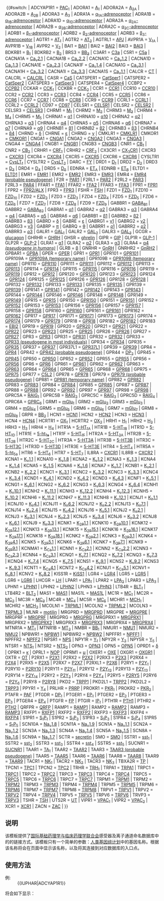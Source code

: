 &nbsp;<span class=plainlinks>{{#switch: {{{1}}} 
| ADCYAP1R1 = [http://www.iuphar-db.org/DATABASE/ObjectDisplayForward?objectId=370 PAC<sub>1</sub>]
| ADORA1 = [http://www.iuphar-db.org/DATABASE/ObjectDisplayForward?objectId=18 A<sub>1</sub>]
| ADORA2A = [http://www.iuphar-db.org/DATABASE/ObjectDisplayForward?objectId=19 A<sub>2A</sub>]
| ADORA2B = [http://www.iuphar-db.org/DATABASE/ObjectDisplayForward?objectId=20 A<sub>2B</sub>]
| ADORA3 = [http://www.iuphar-db.org/DATABASE/ObjectDisplayForward?objectId=21 A<sub>3</sub>]
| ADRA1A = [http://www.iuphar-db.org/DATABASE/ObjectDisplayForward?objectId=22 &alpha;<sub>1A</sub>-adrenoceptor]
| ADRA1B = [http://www.iuphar-db.org/DATABASE/ObjectDisplayForward?objectId=23 &alpha;<sub>1B</sub>-adrenoceptor]
| ADRA1D = [http://www.iuphar-db.org/DATABASE/ObjectDisplayForward?objectId=24 &alpha;<sub>1D</sub>-adrenoceptor]
| ADRA2A = [http://www.iuphar-db.org/DATABASE/ObjectDisplayForward?objectId=25 &alpha;<sub>2A</sub>-adrenoceptor]
| ADRA2B = [http://www.iuphar-db.org/DATABASE/ObjectDisplayForward?objectId=26 &alpha;<sub>2B</sub>-adrenoceptor]
| ADRA2C = [http://www.iuphar-db.org/DATABASE/ObjectDisplayForward?objectId=27 &alpha;<sub>2C</sub>-adrenoceptor]
| ADRB1 = [http://www.iuphar-db.org/DATABASE/ObjectDisplayForward?objectId=28 &beta;<sub>1</sub>-adrenoceptor]
| ADRB2 = [http://www.iuphar-db.org/DATABASE/ObjectDisplayForward?objectId=29 &beta;<sub>2</sub>-adrenoceptor]
| ADRB3 = [http://www.iuphar-db.org/DATABASE/ObjectDisplayForward?objectId=30 &beta;<sub>3</sub>-adrenoceptor]
| AGTR1 = [http://www.iuphar-db.org/DATABASE/ObjectDisplayForward?objectId=34 AT<sub>1</sub>]
| AGTR2 = [http://www.iuphar-db.org/DATABASE/ObjectDisplayForward?objectId=35 AT<sub>2</sub>]
| AGTRL1 = [http://www.iuphar-db.org/DATABASE/ObjectDisplayForward?objectId=36 APJ]
| AVPR1A = [http://www.iuphar-db.org/DATABASE/ObjectDisplayForward?objectId=366 V<sub>1A</sub>]
| AVPR1B = [http://www.iuphar-db.org/DATABASE/ObjectDisplayForward?objectId=367 V<sub>1B</sub>]
| AVPR2 = [http://www.iuphar-db.org/DATABASE/ObjectDisplayForward?objectId=368 V<sub>2</sub>]
| BAI1 = [http://www.iuphar-db.org/DATABASE/ObjectDisplayForward?objectId=174 BAI1]
| BAI2 = [http://www.iuphar-db.org/DATABASE/ObjectDisplayForward?objectId=175 BAI2]
| BAI3 = [http://www.iuphar-db.org/DATABASE/ObjectDisplayForward?objectId=176 BAI3]
| BDKRB1 = [http://www.iuphar-db.org/DATABASE/ObjectDisplayForward?objectId=41 B<sub>1</sub>]
| BDKRB2 = [http://www.iuphar-db.org/DATABASE/ObjectDisplayForward?objectId=42 B<sub>2</sub>]
| BRS3 = [http://www.iuphar-db.org/DATABASE/ObjectDisplayForward?objectId=40 BB<sub>3</sub>]
| C3AR1 = [http://www.iuphar-db.org/DATABASE/ObjectDisplayForward?objectId=31 C3a]
| C5R1 = [http://www.iuphar-db.org/DATABASE/ObjectDisplayForward?objectId=32 C5a]
| CACNA1A = [http://www.iuphar-db.org/DATABASE/ObjectDisplayForward?objectId=532 Ca<sub>v</sub>2.1]
| CACNA1B = [http://www.iuphar-db.org/DATABASE/ObjectDisplayForward?objectId=533 Ca<sub>v</sub>2.2]
| CACNA1C = [http://www.iuphar-db.org/DATABASE/ObjectDisplayForward?objectId=529 Ca<sub>v</sub>1.2]
| CACNA1D = [http://www.iuphar-db.org/DATABASE/ObjectDisplayForward?objectId=530 Ca<sub>v</sub>1.3]
| CACNA1E = [http://www.iuphar-db.org/DATABASE/ObjectDisplayForward?objectId=534 Ca<sub>v</sub>2.3]
| CACNA1F = [http://www.iuphar-db.org/DATABASE/ObjectDisplayForward?objectId=531 Ca<sub>v</sub>1.4]
| CACNA1G = [http://www.iuphar-db.org/DATABASE/ObjectDisplayForward?objectId=535 Ca<sub>v</sub>3.1]
| CACNA1H = [http://www.iuphar-db.org/DATABASE/ObjectDisplayForward?objectId=536 Ca<sub>v</sub>3.2]
| CACNA1I = [http://www.iuphar-db.org/DATABASE/ObjectDisplayForward?objectId=537 Ca<sub>v</sub>3.3]
| CACNA1S = [http://www.iuphar-db.org/DATABASE/ObjectDisplayForward?objectId=528 Ca<sub>v</sub>1.1]
| CALCR = [http://www.iuphar-db.org/DATABASE/ObjectDisplayForward?objectId=43 CT]
| CALCRL = [http://www.iuphar-db.org/DATABASE/ObjectDisplayForward?objectId=47 CALCRL]
| CASR = [http://www.iuphar-db.org/DATABASE/ObjectDisplayForward?objectId=54 CaS]
| CATSPER1 = [http://www.iuphar-db.org/DATABASE/ObjectDisplayForward?objectId=388 CatSper1]
| CATSPER2 = [http://www.iuphar-db.org/DATABASE/ObjectDisplayForward?objectId=389 CatSper2]
| CATSPER3 = [http://www.iuphar-db.org/DATABASE/ObjectDisplayForward?objectId=390 CatSper3]
| CATSPER4 = [http://www.iuphar-db.org/DATABASE/ObjectDisplayForward?objectId=391 CatSper4]
| CCBP2 = [http://www.iuphar-db.org/DATABASE/ObjectDisplayForward?objectId=314 CCPB2]
| CCKAR = [http://www.iuphar-db.org/DATABASE/ObjectDisplayForward?objectId=76 CCK<sub>1</sub>]
| CCKBR = [http://www.iuphar-db.org/DATABASE/ObjectDisplayForward?objectId=77 CCK<sub>2</sub>]
| CCR1 = [http://www.iuphar-db.org/DATABASE/ObjectDisplayForward?objectId=58 CCR1]
| CCR10 = [http://www.iuphar-db.org/DATABASE/ObjectDisplayForward?objectId=67 CCR10]
| CCR2 = [http://www.iuphar-db.org/DATABASE/ObjectDisplayForward?objectId=59 CCR2]
| CCR3 = [http://www.iuphar-db.org/DATABASE/ObjectDisplayForward?objectId=60 CCR3]
| CCR4 = [http://www.iuphar-db.org/DATABASE/ObjectDisplayForward?objectId=61 CCR4]
| CCR5 = [http://www.iuphar-db.org/DATABASE/ObjectDisplayForward?objectId=62 CCR5]
| CCR6 = [http://www.iuphar-db.org/DATABASE/ObjectDisplayForward?objectId=63 CCR6]
| CCR7 = [http://www.iuphar-db.org/DATABASE/ObjectDisplayForward?objectId=64 CCR7]
| CCR8 = [http://www.iuphar-db.org/DATABASE/ObjectDisplayForward?objectId=65 CCR8]
| CCR9 = [http://www.iuphar-db.org/DATABASE/ObjectDisplayForward?objectId=66 CCR9]
| CCRL1 = [http://www.iuphar-db.org/DATABASE/ObjectDisplayForward?objectId=315 CCRL1]
| CCRL2 = [http://www.iuphar-db.org/DATABASE/ObjectDisplayForward?objectId=78 CCRL2]
| CD97 = [http://www.iuphar-db.org/DATABASE/ObjectDisplayForward?objectId=177 CD97]
| CELSR1 = [http://www.iuphar-db.org/DATABASE/ObjectDisplayForward?objectId=178 CELSR1]
| CELSR2 = [http://www.iuphar-db.org/DATABASE/ObjectDisplayForward?objectId=179 CELSR2]
| CELSR3 = [http://www.iuphar-db.org/DATABASE/ObjectDisplayForward?objectId=180 CELSR3]
| CHRM1 = [http://www.iuphar-db.org/DATABASE/ObjectDisplayForward?objectId=13 M<sub>1</sub>]
| CHRM2 = [http://www.iuphar-db.org/DATABASE/ObjectDisplayForward?objectId=14 M<sub>2</sub>]
| CHRM3 = [http://www.iuphar-db.org/DATABASE/ObjectDisplayForward?objectId=15 M<sub>3</sub>]
| CHRM4 = [http://www.iuphar-db.org/DATABASE/ObjectDisplayForward?objectId=16 M<sub>4</sub>]
| CHRM5 = [http://www.iuphar-db.org/DATABASE/ObjectDisplayForward?objectId=17 M<sub>5</sub>]
| CHRNA1 = [http://www.iuphar-db.org/DATABASE/ObjectDisplayForward?objectId=462 &alpha;1]
| CHRNA10 = [http://www.iuphar-db.org/DATABASE/ObjectDisplayForward?objectId=470 &alpha;10]
| CHRNA2 = [http://www.iuphar-db.org/DATABASE/ObjectDisplayForward?objectId=463 &alpha;2]
| CHRNA3 = [http://www.iuphar-db.org/DATABASE/ObjectDisplayForward?objectId=464 &alpha;3]
| CHRNA4 = [http://www.iuphar-db.org/DATABASE/ObjectDisplayForward?objectId=465 &alpha;4]
| CHRNA5 = [http://www.iuphar-db.org/DATABASE/ObjectDisplayForward?objectId=466 &alpha;5]
| CHRNA6 = [http://www.iuphar-db.org/DATABASE/ObjectDisplayForward?objectId=467 &alpha;6]
| CHRNA7 = [http://www.iuphar-db.org/DATABASE/ObjectDisplayForward?objectId=468 &alpha;7]
| CHRNA9 = [http://www.iuphar-db.org/DATABASE/ObjectDisplayForward?objectId=469 &alpha;9]
| CHRNB1 = [http://www.iuphar-db.org/DATABASE/ObjectDisplayForward?objectId=471 &beta;1]
| CHRNB2 = [http://www.iuphar-db.org/DATABASE/ObjectDisplayForward?objectId=472 &beta;2]
| CHRNB3 = [http://www.iuphar-db.org/DATABASE/ObjectDisplayForward?objectId=473 &beta;3]
| CHRNB4 = [http://www.iuphar-db.org/DATABASE/ObjectDisplayForward?objectId=474 &beta;4]
| CHRND = [http://www.iuphar-db.org/DATABASE/ObjectDisplayForward?objectId=476 &delta;]
| CHRNE = [http://www.iuphar-db.org/DATABASE/ObjectDisplayForward?objectId=477 &epsilon;]
| CHRNG = [http://www.iuphar-db.org/DATABASE/ObjectDisplayForward?objectId=475 &gamma;]
| CMKLR1 = [http://www.iuphar-db.org/DATABASE/ObjectDisplayForward?objectId=79 CMKLR1]
| CMKOR1 = [http://www.iuphar-db.org/DATABASE/ObjectDisplayForward?objectId=80 CMKOR1]
| CNGA1 = [http://www.iuphar-db.org/DATABASE/ObjectDisplayForward?objectId=394 CNGA1]
| CNGA2 = [http://www.iuphar-db.org/DATABASE/ObjectDisplayForward?objectId=395 CNGA2]
| CNGA3 = [http://www.iuphar-db.org/DATABASE/ObjectDisplayForward?objectId=396 CNGA3]
| CNGA4 = [http://www.iuphar-db.org/DATABASE/ObjectDisplayForward?objectId=397 CNGA4]
| CNGB1 = [http://www.iuphar-db.org/DATABASE/ObjectDisplayForward?objectId=398 CNGB1]
| CNGB3 = [http://www.iuphar-db.org/DATABASE/ObjectDisplayForward?objectId=399 CNGB3]
| CNR1 = [http://www.iuphar-db.org/DATABASE/ObjectDisplayForward?objectId=56 CB<sub>1</sub>]
| CNR2 = [http://www.iuphar-db.org/DATABASE/ObjectDisplayForward?objectId=57 CB<sub>2</sub>]
| CRHR1 = [http://www.iuphar-db.org/DATABASE/ObjectDisplayForward?objectId=212 CRF<sub>1</sub>]
| CRHR2 = [http://www.iuphar-db.org/DATABASE/ObjectDisplayForward?objectId=213 CRF<sub>2</sub>]
| CX3CR1 = [http://www.iuphar-db.org/DATABASE/ObjectDisplayForward?objectId=74 CX<sub>3</sub>CR1]
| CXCR3 = [http://www.iuphar-db.org/DATABASE/ObjectDisplayForward?objectId=70 CXCR3]
| CXCR4 = [http://www.iuphar-db.org/DATABASE/ObjectDisplayForward?objectId=71 CXCR4]
| CXCR5 = [http://www.iuphar-db.org/DATABASE/ObjectDisplayForward?objectId=72 CXCR5]
| CXCR6 = [http://www.iuphar-db.org/DATABASE/ObjectDisplayForward?objectId=73 CXCR6]
| CYSLTR1 = [http://www.iuphar-db.org/DATABASE/ObjectDisplayForward?objectId=269 CysLT<sub>1</sub>]
| CYSLTR2 = [http://www.iuphar-db.org/DATABASE/ObjectDisplayForward?objectId=270 CysLT<sub>2</sub>]
| DARC = [http://www.iuphar-db.org/DATABASE/ObjectDisplayForward?objectId=316 FY]
| DRD1 = [http://www.iuphar-db.org/DATABASE/ObjectDisplayForward?objectId=214 D<sub>1</sub>]
| DRD2 = [http://www.iuphar-db.org/DATABASE/ObjectDisplayForward?objectId=215 D<sub>2</sub>]
| DRD3 = [http://www.iuphar-db.org/DATABASE/ObjectDisplayForward?objectId=216 D<sub>3</sub>]
| DRD4 = [http://www.iuphar-db.org/DATABASE/ObjectDisplayForward?objectId=217 D<sub>4</sub>]
| DRD5 = [http://www.iuphar-db.org/DATABASE/ObjectDisplayForward?objectId=218 D<sub>5</sub>]
| EDNRA = [http://www.iuphar-db.org/DATABASE/ObjectDisplayForward?objectId=219 ET<sub>A</sub>]
| EDNRB = [http://www.iuphar-db.org/DATABASE/ObjectDisplayForward?objectId=220 ET<sub>B</sub>]
| ELTD1 = [http://www.iuphar-db.org/DATABASE/ObjectDisplayForward?objectId=181 ELTD1]
| EMR1 = [http://www.iuphar-db.org/DATABASE/ObjectDisplayForward?objectId=182 EMR1]
| EMR2 = [http://www.iuphar-db.org/DATABASE/ObjectDisplayForward?objectId=183 EMR2]
| EMR3 = [http://www.iuphar-db.org/DATABASE/ObjectDisplayForward?objectId=184 EMR3]
| EMR4 = [http://www.iuphar-db.org/DATABASE/ObjectDisplayForward?objectId=185 EMR4 (probable pseudogene)]
| F2R = [http://www.iuphar-db.org/DATABASE/ObjectDisplayForward?objectId=347 PAR1]
| F2RL1 = [http://www.iuphar-db.org/DATABASE/ObjectDisplayForward?objectId=348 PAR2]
| F2RL2 = [http://www.iuphar-db.org/DATABASE/ObjectDisplayForward?objectId=349 PAR3]
| F2RL3 = [http://www.iuphar-db.org/DATABASE/ObjectDisplayForward?objectId=350 PAR4]
| FFAR1 = [http://www.iuphar-db.org/DATABASE/ObjectDisplayForward?objectId=225 FFA1]
| FFAR2 = [http://www.iuphar-db.org/DATABASE/ObjectDisplayForward?objectId=226 FFA2]
| FFAR3 = [http://www.iuphar-db.org/DATABASE/ObjectDisplayForward?objectId=227 FFA3]
| FPR1 = [http://www.iuphar-db.org/DATABASE/ObjectDisplayForward?objectId=222 FPR1]
| FPR2 = [http://www.iuphar-db.org/DATABASE/ObjectDisplayForward?objectId=223 FPR2/ALX]
| FPR3 = [http://www.iuphar-db.org/DATABASE/ObjectDisplayForward?objectId=224 FPR3]
| FSHR = [http://www.iuphar-db.org/DATABASE/ObjectDisplayForward?objectId=253 FSH]
| FZD1 = [http://www.iuphar-db.org/DATABASE/ObjectDisplayForward?objectId=229 FZD<sub>1</sub>]
| FZD10 = [http://www.iuphar-db.org/DATABASE/ObjectDisplayForward?objectId=238 FZD<sub>10</sub>]
| FZD2 = [http://www.iuphar-db.org/DATABASE/ObjectDisplayForward?objectId=230 FZD<sub>2</sub>]
| FZD3 = [http://www.iuphar-db.org/DATABASE/ObjectDisplayForward?objectId=231 FZD<sub>3</sub>]
| FZD4 = [http://www.iuphar-db.org/DATABASE/ObjectDisplayForward?objectId=232 FZD<sub>4</sub>]
| FZD5 = [http://www.iuphar-db.org/DATABASE/ObjectDisplayForward?objectId=233 FZD<sub>5</sub>]
| FZD6 = [http://www.iuphar-db.org/DATABASE/ObjectDisplayForward?objectId=234 FZD<sub>6</sub>]
| FZD7 = [http://www.iuphar-db.org/DATABASE/ObjectDisplayForward?objectId=235 FZD<sub>7</sub>]
| FZD8 = [http://www.iuphar-db.org/DATABASE/ObjectDisplayForward?objectId=236 FZD<sub>8</sub>]
| FZD9 = [http://www.iuphar-db.org/DATABASE/ObjectDisplayForward?objectId=237 FZD<sub>9</sub>]
| GABBR1 = [http://www.iuphar-db.org/DATABASE/ObjectDisplayForward?objectId=240 GABA<sub>B1</sub>]
| GABBR2 = [http://www.iuphar-db.org/DATABASE/ObjectDisplayForward?objectId=241 GABA<sub>B2</sub>]
| GABRA1 = [http://www.iuphar-db.org/DATABASE/ObjectDisplayForward?objectId=404 &alpha;1]
| GABRA2 = [http://www.iuphar-db.org/DATABASE/ObjectDisplayForward?objectId=405 &alpha;2]
| GABRA3 = [http://www.iuphar-db.org/DATABASE/ObjectDisplayForward?objectId=406 &alpha;3]
| GABRA4 = [http://www.iuphar-db.org/DATABASE/ObjectDisplayForward?objectId=407 &alpha;4]
| GABRA5 = [http://www.iuphar-db.org/DATABASE/ObjectDisplayForward?objectId=408 &alpha;5]
| GABRA6 = [http://www.iuphar-db.org/DATABASE/ObjectDisplayForward?objectId=409 &alpha;6]
| GABRB1 = [http://www.iuphar-db.org/DATABASE/ObjectDisplayForward?objectId=410 &beta;1]
| GABRB2 = [http://www.iuphar-db.org/DATABASE/ObjectDisplayForward?objectId=411 &beta;2]
| GABRB3 = [http://www.iuphar-db.org/DATABASE/ObjectDisplayForward?objectId=412 &beta;3]
| GABRD = [http://www.iuphar-db.org/DATABASE/ObjectDisplayForward?objectId=416 &delta;]
| GABRE = [http://www.iuphar-db.org/DATABASE/ObjectDisplayForward?objectId=417 &epsilon;]
| GABRG1 = [http://www.iuphar-db.org/DATABASE/ObjectDisplayForward?objectId=413 &gamma;1]
| GABRG2 = [http://www.iuphar-db.org/DATABASE/ObjectDisplayForward?objectId=414 &gamma;2]
| GABRG3 = [http://www.iuphar-db.org/DATABASE/ObjectDisplayForward?objectId=415 &gamma;3]
| GABRP = [http://www.iuphar-db.org/DATABASE/ObjectDisplayForward?objectId=419 &pi;]
| GABRQ = [http://www.iuphar-db.org/DATABASE/ObjectDisplayForward?objectId=418 &theta;]
| GABRR1 = [http://www.iuphar-db.org/DATABASE/ObjectDisplayForward?objectId=420 &rho;1]
| GABRR2 = [http://www.iuphar-db.org/DATABASE/ObjectDisplayForward?objectId=421 &rho;2]
| GABRR3 = [http://www.iuphar-db.org/DATABASE/ObjectDisplayForward?objectId=422 &rho;3]
| GALR1 = [http://www.iuphar-db.org/DATABASE/ObjectDisplayForward?objectId=243 GAL<sub>1</sub>]
| GALR2 = [http://www.iuphar-db.org/DATABASE/ObjectDisplayForward?objectId=244 GAL<sub>2</sub>]
| GALR3 = [http://www.iuphar-db.org/DATABASE/ObjectDisplayForward?objectId=245 GAL<sub>3</sub>]
| GCGR = [http://www.iuphar-db.org/DATABASE/ObjectDisplayForward?objectId=251 glucagon]
| GHRHR = [http://www.iuphar-db.org/DATABASE/ObjectDisplayForward?objectId=247 GHRH]
| GHSR = [http://www.iuphar-db.org/DATABASE/ObjectDisplayForward?objectId=246 ghrelin]
| GIPR = [http://www.iuphar-db.org/DATABASE/ObjectDisplayForward?objectId=248 GIP]
| GLP1R = [http://www.iuphar-db.org/DATABASE/ObjectDisplayForward?objectId=249 GLP-1]
| GLP2R = [http://www.iuphar-db.org/DATABASE/ObjectDisplayForward?objectId=250 GLP-2]
| GLRA1 = [http://www.iuphar-db.org/DATABASE/ObjectDisplayForward?objectId=423 &alpha;1]
| GLRA2 = [http://www.iuphar-db.org/DATABASE/ObjectDisplayForward?objectId=424 &alpha;2]
| GLRA3 = [http://www.iuphar-db.org/DATABASE/ObjectDisplayForward?objectId=425 &alpha;3]
| GLRA4 = [http://www.iuphar-db.org/DATABASE/ObjectDisplayForward?objectId=426 &alpha;4 <i>(pseudogene in humans)</i>]
| GLRB = [http://www.iuphar-db.org/DATABASE/ObjectDisplayForward?objectId=427 &beta;]
| GNRHR = [http://www.iuphar-db.org/DATABASE/ObjectDisplayForward?objectId=256 GnRH]
| GNRHR2 = [http://www.iuphar-db.org/DATABASE/ObjectDisplayForward?objectId=257 GnRH2]
| GPBAR1 = [http://www.iuphar-db.org/DATABASE/ObjectDisplayForward?objectId=37 GPBA]
| GPER = [http://www.iuphar-db.org/DATABASE/ObjectDisplayForward?objectId=221 GPER]
| GPR1 = [http://www.iuphar-db.org/DATABASE/ObjectDisplayForward?objectId=82 GPR1]
| GPR101 = [http://www.iuphar-db.org/DATABASE/ObjectDisplayForward?objectId=125 GPR101]
| GPR109A = [http://www.iuphar-db.org/DATABASE/ObjectDisplayForward?objectId=312 GPR109A (temporary name)]
| GPR109B = [http://www.iuphar-db.org/DATABASE/ObjectDisplayForward?objectId=313 GPR109B (temporary name)]
| GPR110 = [http://www.iuphar-db.org/DATABASE/ObjectDisplayForward?objectId=190 GPR110]
| GPR111 = [http://www.iuphar-db.org/DATABASE/ObjectDisplayForward?objectId=191 GPR111]
| GPR112 = [http://www.iuphar-db.org/DATABASE/ObjectDisplayForward?objectId=192 GPR112]
| GPR113 = [http://www.iuphar-db.org/DATABASE/ObjectDisplayForward?objectId=193 GPR113]
| GPR114 = [http://www.iuphar-db.org/DATABASE/ObjectDisplayForward?objectId=194 GPR114]
| GPR115 = [http://www.iuphar-db.org/DATABASE/ObjectDisplayForward?objectId=195 GPR115]
| GPR116 = [http://www.iuphar-db.org/DATABASE/ObjectDisplayForward?objectId=196 GPR116]
| GPR119 = [http://www.iuphar-db.org/DATABASE/ObjectDisplayForward?objectId=126 GPR119]
| GPR12 = [http://www.iuphar-db.org/DATABASE/ObjectDisplayForward?objectId=86 GPR12]
| GPR120 = [http://www.iuphar-db.org/DATABASE/ObjectDisplayForward?objectId=127 GPR120]
| GPR123 = [http://www.iuphar-db.org/DATABASE/ObjectDisplayForward?objectId=197 GPR123]
| GPR124 = [http://www.iuphar-db.org/DATABASE/ObjectDisplayForward?objectId=198 GPR124]
| GPR125 = [http://www.iuphar-db.org/DATABASE/ObjectDisplayForward?objectId=199 GPR125]
| GPR126 = [http://www.iuphar-db.org/DATABASE/ObjectDisplayForward?objectId=200 GPR126]
| GPR128 = [http://www.iuphar-db.org/DATABASE/ObjectDisplayForward?objectId=201 GPR128]
| GPR132 = [http://www.iuphar-db.org/DATABASE/ObjectDisplayForward?objectId=128 GPR132]
| GPR133 = [http://www.iuphar-db.org/DATABASE/ObjectDisplayForward?objectId=202 GPR133]
| GPR135 = [http://www.iuphar-db.org/DATABASE/ObjectDisplayForward?objectId=129 GPR135]
| GPR139 = [http://www.iuphar-db.org/DATABASE/ObjectDisplayForward?objectId=130 GPR139]
| GPR141 = [http://www.iuphar-db.org/DATABASE/ObjectDisplayForward?objectId=131 GPR141]
| GPR142 = [http://www.iuphar-db.org/DATABASE/ObjectDisplayForward?objectId=132 GPR142]
| GPR143 = [http://www.iuphar-db.org/DATABASE/ObjectDisplayForward?objectId=203 GPR143]
| GPR144 = [http://www.iuphar-db.org/DATABASE/ObjectDisplayForward?objectId=204 GPR144]
| GPR146 = [http://www.iuphar-db.org/DATABASE/ObjectDisplayForward?objectId=133 GPR146]
| GPR148 = [http://www.iuphar-db.org/DATABASE/ObjectDisplayForward?objectId=134 GPR148]
| GPR149 = [http://www.iuphar-db.org/DATABASE/ObjectDisplayForward?objectId=135 GPR149]
| GPR15 = [http://www.iuphar-db.org/DATABASE/ObjectDisplayForward?objectId=87 GPR15]
| GPR150 = [http://www.iuphar-db.org/DATABASE/ObjectDisplayForward?objectId=136 GPR150]
| GPR151 = [http://www.iuphar-db.org/DATABASE/ObjectDisplayForward?objectId=137 GPR151]
| GPR152 = [http://www.iuphar-db.org/DATABASE/ObjectDisplayForward?objectId=138 GPR152]
| GPR153 = [http://www.iuphar-db.org/DATABASE/ObjectDisplayForward?objectId=139 GPR153]
| GPR156 = [http://www.iuphar-db.org/DATABASE/ObjectDisplayForward?objectId=209 GPR156]
| GPR157 = [http://www.iuphar-db.org/DATABASE/ObjectDisplayForward?objectId=205 GPR157]
| GPR158 = [http://www.iuphar-db.org/DATABASE/ObjectDisplayForward?objectId=210 GPR158]
| GPR160 = [http://www.iuphar-db.org/DATABASE/ObjectDisplayForward?objectId=140 GPR160]
| GPR161 = [http://www.iuphar-db.org/DATABASE/ObjectDisplayForward?objectId=141 GPR161]
| GPR162 = [http://www.iuphar-db.org/DATABASE/ObjectDisplayForward?objectId=142 GPR162]
| GPR17 = [http://www.iuphar-db.org/DATABASE/ObjectDisplayForward?objectId=88 GPR17]
| GPR171 = [http://www.iuphar-db.org/DATABASE/ObjectDisplayForward?objectId=143 GPR171]
| GPR173 = [http://www.iuphar-db.org/DATABASE/ObjectDisplayForward?objectId=144 GPR173]
| GPR174 = [http://www.iuphar-db.org/DATABASE/ObjectDisplayForward?objectId=145 GPR174]
| GPR179 = [http://www.iuphar-db.org/DATABASE/ObjectDisplayForward?objectId=211 GPR179]
| GPR18 = [http://www.iuphar-db.org/DATABASE/ObjectDisplayForward?objectId=89 GPR18]
| GPR182 = [http://www.iuphar-db.org/DATABASE/ObjectDisplayForward?objectId=146 GPR182]
| GPR183 = [http://www.iuphar-db.org/DATABASE/ObjectDisplayForward?objectId=81 EBI2]
| GPR19 = [http://www.iuphar-db.org/DATABASE/ObjectDisplayForward?objectId=90 GPR19]
| GPR20 = [http://www.iuphar-db.org/DATABASE/ObjectDisplayForward?objectId=91 GPR20]
| GPR21 = [http://www.iuphar-db.org/DATABASE/ObjectDisplayForward?objectId=92 GPR21]
| GPR22 = [http://www.iuphar-db.org/DATABASE/ObjectDisplayForward?objectId=93 GPR22]
| GPR23 = [http://www.iuphar-db.org/DATABASE/ObjectDisplayForward?objectId=94 GPR23]
| GPR25 = [http://www.iuphar-db.org/DATABASE/ObjectDisplayForward?objectId=95 GPR25]
| GPR26 = [http://www.iuphar-db.org/DATABASE/ObjectDisplayForward?objectId=96 GPR26]
| GPR27 = [http://www.iuphar-db.org/DATABASE/ObjectDisplayForward?objectId=97 GPR27]
| GPR3 = [http://www.iuphar-db.org/DATABASE/ObjectDisplayForward?objectId=83 GPR3]
| GPR31 = [http://www.iuphar-db.org/DATABASE/ObjectDisplayForward?objectId=98 GPR31]
| GPR32 = [http://www.iuphar-db.org/DATABASE/ObjectDisplayForward?objectId=99 GPR32]
| GPR33 = [http://www.iuphar-db.org/DATABASE/ObjectDisplayForward?objectId=100 GPR33 (pseudogene in most individuals)]
| GPR34 = [http://www.iuphar-db.org/DATABASE/ObjectDisplayForward?objectId=101 GPR34]
| GPR35 = [http://www.iuphar-db.org/DATABASE/ObjectDisplayForward?objectId=102 GPR35]
| GPR37 = [http://www.iuphar-db.org/DATABASE/ObjectDisplayForward?objectId=103 GPR37]
| GPR37L1 = [http://www.iuphar-db.org/DATABASE/ObjectDisplayForward?objectId=104 GPR37L1]
| GPR39 = [http://www.iuphar-db.org/DATABASE/ObjectDisplayForward?objectId=105 GPR39]
| GPR4 = [http://www.iuphar-db.org/DATABASE/ObjectDisplayForward?objectId=84 GPR4]
| GPR42 = [http://www.iuphar-db.org/DATABASE/ObjectDisplayForward?objectId=228 GPR42 (probable pseudogene)]
| GPR44 = [http://www.iuphar-db.org/DATABASE/ObjectDisplayForward?objectId=339 DP<sub>2</sub>]
| GPR45 = [http://www.iuphar-db.org/DATABASE/ObjectDisplayForward?objectId=106 GPR45]
| GPR50 = [http://www.iuphar-db.org/DATABASE/ObjectDisplayForward?objectId=107 GPR50]
| GPR52 = [http://www.iuphar-db.org/DATABASE/ObjectDisplayForward?objectId=108 GPR52]
| GPR55 = [http://www.iuphar-db.org/DATABASE/ObjectDisplayForward?objectId=109 GPR55]
| GPR56 = [http://www.iuphar-db.org/DATABASE/ObjectDisplayForward?objectId=186 GPR56]
| GPR6 = [http://www.iuphar-db.org/DATABASE/ObjectDisplayForward?objectId=85 GPR6]
| GPR61 = [http://www.iuphar-db.org/DATABASE/ObjectDisplayForward?objectId=110 GPR61]
| GPR62 = [http://www.iuphar-db.org/DATABASE/ObjectDisplayForward?objectId=111 GPR62]
| GPR63 = [http://www.iuphar-db.org/DATABASE/ObjectDisplayForward?objectId=112 GPR63]
| GPR64 = [http://www.iuphar-db.org/DATABASE/ObjectDisplayForward?objectId=187 GPR64]
| GPR65 = [http://www.iuphar-db.org/DATABASE/ObjectDisplayForward?objectId=113 GPR65]
| GPR68 = [http://www.iuphar-db.org/DATABASE/ObjectDisplayForward?objectId=114 GPR68]
| GPR75 = [http://www.iuphar-db.org/DATABASE/ObjectDisplayForward?objectId=115 GPR75]
| GPR77 = [http://www.iuphar-db.org/DATABASE/ObjectDisplayForward?objectId=33 C5L2]
| GPR78 = [http://www.iuphar-db.org/DATABASE/ObjectDisplayForward?objectId=116 GPR78]
| GPR79 = [http://www.iuphar-db.org/DATABASE/ObjectDisplayForward?objectId=117 GPR79 (probable pseudogene)]
| GPR81 = [http://www.iuphar-db.org/DATABASE/ObjectDisplayForward?objectId=311 GPR81 (temporary name)]
| GPR82 = [http://www.iuphar-db.org/DATABASE/ObjectDisplayForward?objectId=118 GPR82]
| GPR83 = [http://www.iuphar-db.org/DATABASE/ObjectDisplayForward?objectId=119 GPR83]
| GPR84 = [http://www.iuphar-db.org/DATABASE/ObjectDisplayForward?objectId=120 GPR84]
| GPR85 = [http://www.iuphar-db.org/DATABASE/ObjectDisplayForward?objectId=121 GPR85]
| GPR87 = [http://www.iuphar-db.org/DATABASE/ObjectDisplayForward?objectId=122 GPR87]
| GPR88 = [http://www.iuphar-db.org/DATABASE/ObjectDisplayForward?objectId=123 GPR88]
| GPR92 = [http://www.iuphar-db.org/DATABASE/ObjectDisplayForward?objectId=124 GPR92]
| GPR97 = [http://www.iuphar-db.org/DATABASE/ObjectDisplayForward?objectId=188 GPR97]
| GPR98 = [http://www.iuphar-db.org/DATABASE/ObjectDisplayForward?objectId=189 GPR98]
| GPRC5A = [http://www.iuphar-db.org/DATABASE/ObjectDisplayForward?objectId=258 RAIG<sub>1</sub>]
| GPRC5B = [http://www.iuphar-db.org/DATABASE/ObjectDisplayForward?objectId=259 RAIG<sub>2</sub>]
| GPRC5C = [http://www.iuphar-db.org/DATABASE/ObjectDisplayForward?objectId=260 RAIG<sub>3</sub>]
| GPRC5D = [http://www.iuphar-db.org/DATABASE/ObjectDisplayForward?objectId=261 RAIG<sub>4</sub>]
| GPRC6A = [http://www.iuphar-db.org/DATABASE/ObjectDisplayForward?objectId=55 GPRC<sub>6</sub>]
| GRM1 = [http://www.iuphar-db.org/DATABASE/ObjectDisplayForward?objectId=289 mGlu<sub>1</sub>]
| GRM2 = [http://www.iuphar-db.org/DATABASE/ObjectDisplayForward?objectId=290 mGlu<sub>2</sub>]
| GRM3 = [http://www.iuphar-db.org/DATABASE/ObjectDisplayForward?objectId=291 mGlu<sub>3</sub>]
| GRM4 = [http://www.iuphar-db.org/DATABASE/ObjectDisplayForward?objectId=292 mGlu<sub>4</sub>]
| GRM5 = [http://www.iuphar-db.org/DATABASE/ObjectDisplayForward?objectId=293 mGlu<sub>5</sub>]
| GRM6 = [http://www.iuphar-db.org/DATABASE/ObjectDisplayForward?objectId=294 mGlu<sub>6</sub>]
| GRM7 = [http://www.iuphar-db.org/DATABASE/ObjectDisplayForward?objectId=295 mGlu<sub>7</sub>]
| GRM8 = [http://www.iuphar-db.org/DATABASE/ObjectDisplayForward?objectId=296 mGlu<sub>8</sub>]
| GRPR = [http://www.iuphar-db.org/DATABASE/ObjectDisplayForward?objectId=39 BB<sub>2</sub>]
| HCN1 = [http://www.iuphar-db.org/DATABASE/ObjectDisplayForward?objectId=400 HCN1]
| HCN2 = [http://www.iuphar-db.org/DATABASE/ObjectDisplayForward?objectId=401 HCN2]
| HCN3 = [http://www.iuphar-db.org/DATABASE/ObjectDisplayForward?objectId=402 HCN3]
| HCN4 = [http://www.iuphar-db.org/DATABASE/ObjectDisplayForward?objectId=403 HCN4]
| HCRTR1 = [http://www.iuphar-db.org/DATABASE/ObjectDisplayForward?objectId=321 OX<sub>1</sub>]
| HCRTR2 = [http://www.iuphar-db.org/DATABASE/ObjectDisplayForward?objectId=322 OX<sub>2</sub>]
| HRH1 = [http://www.iuphar-db.org/DATABASE/ObjectDisplayForward?objectId=262 H<sub>1</sub>]
| HRH2 = [http://www.iuphar-db.org/DATABASE/ObjectDisplayForward?objectId=263 H<sub>2</sub>]
| HRH3 = [http://www.iuphar-db.org/DATABASE/ObjectDisplayForward?objectId=264 H<sub>3</sub>]
| HRH4 = [http://www.iuphar-db.org/DATABASE/ObjectDisplayForward?objectId=265 H<sub>4</sub>]
| HTR1A = [http://www.iuphar-db.org/DATABASE/ObjectDisplayForward?objectId=1 5-HT<sub>1A</sub>]
| HTR1B = [http://www.iuphar-db.org/DATABASE/ObjectDisplayForward?objectId=2 5-HT<sub>1B</sub>]
| HTR1D = [http://www.iuphar-db.org/DATABASE/ObjectDisplayForward?objectId=3 5-HT<sub>1D</sub>]
| HTR1E = [http://www.iuphar-db.org/DATABASE/ObjectDisplayForward?objectId=4 5-ht<sub>1e</sub>]
| HTR1F = [http://www.iuphar-db.org/DATABASE/ObjectDisplayForward?objectId=5 5-HT<sub>1F</sub>]
| HTR2A = [http://www.iuphar-db.org/DATABASE/ObjectDisplayForward?objectId=6 5-HT<sub>2A</sub>]
| HTR2B = [http://www.iuphar-db.org/DATABASE/ObjectDisplayForward?objectId=7 5-HT<sub>2B</sub>]
| HTR2C = [http://www.iuphar-db.org/DATABASE/ObjectDisplayForward?objectId=8 5-HT<sub>2C</sub>]
| HTR3A = [http://www.iuphar-db.org/DATABASE/ObjectDisplayForward?objectId=373 5-HT3A]
| HTR3B = [http://www.iuphar-db.org/DATABASE/ObjectDisplayForward?objectId=374 5-HT3B]
| HTR3C = [http://www.iuphar-db.org/DATABASE/ObjectDisplayForward?objectId=375 5-HT3C]
| HTR3D = [http://www.iuphar-db.org/DATABASE/ObjectDisplayForward?objectId=376 5-HT3D]
| HTR3E = [http://www.iuphar-db.org/DATABASE/ObjectDisplayForward?objectId=377 5-HT3E]
| HTR4 = [http://www.iuphar-db.org/DATABASE/ObjectDisplayForward?objectId=9 5-HT<sub>4</sub>]
| HTR5A = [http://www.iuphar-db.org/DATABASE/ObjectDisplayForward?objectId=10 5-ht<sub>5a</sub>]
| HTR6 = [http://www.iuphar-db.org/DATABASE/ObjectDisplayForward?objectId=11 5-HT<sub>6</sub>]
| HTR7 = [http://www.iuphar-db.org/DATABASE/ObjectDisplayForward?objectId=12 5-HT<sub>7</sub>]
| IL8RA = [http://www.iuphar-db.org/DATABASE/ObjectDisplayForward?objectId=68 CXCR1]
| IL8RB = [http://www.iuphar-db.org/DATABASE/ObjectDisplayForward?objectId=69 CXCR2]
| KCNA1 = [http://www.iuphar-db.org/DATABASE/ObjectDisplayForward?objectId=538 K<SUB>v</SUB>1.1]
| KCNA10 = [http://www.iuphar-db.org/DATABASE/ObjectDisplayForward?objectId=545 K<SUB>v</SUB>1.8]
| KCNA2 = [http://www.iuphar-db.org/DATABASE/ObjectDisplayForward?objectId=539 K<SUB>v</SUB>1.2]
| KCNA3 = [http://www.iuphar-db.org/DATABASE/ObjectDisplayForward?objectId=540 K<SUB>v</SUB>1.3]
| KCNA4 = [http://www.iuphar-db.org/DATABASE/ObjectDisplayForward?objectId=541 K<SUB>v</SUB>1.4]
| KCNA5 = [http://www.iuphar-db.org/DATABASE/ObjectDisplayForward?objectId=542 K<SUB>v</SUB>1.5]
| KCNA6 = [http://www.iuphar-db.org/DATABASE/ObjectDisplayForward?objectId=543 K<SUB>v</SUB>1.6]
| KCNA7 = [http://www.iuphar-db.org/DATABASE/ObjectDisplayForward?objectId=544 K<SUB>v</SUB>1.7]
| KCNB1 = [http://www.iuphar-db.org/DATABASE/ObjectDisplayForward?objectId=546 K<SUB>v</SUB>2.1]
| KCNB2 = [http://www.iuphar-db.org/DATABASE/ObjectDisplayForward?objectId=547 K<SUB>v</SUB>2.2]
| KCNC1 = [http://www.iuphar-db.org/DATABASE/ObjectDisplayForward?objectId=548 K<SUB>v</SUB>3.1]
| KCNC2 = [http://www.iuphar-db.org/DATABASE/ObjectDisplayForward?objectId=549 K<SUB>v</SUB>3.2]
| KCNC3 = [http://www.iuphar-db.org/DATABASE/ObjectDisplayForward?objectId=550 K<SUB>v</SUB>3.3]
| KCNC4 = [http://www.iuphar-db.org/DATABASE/ObjectDisplayForward?objectId=551 K<SUB>v</SUB>3.4]
| KCND1 = [http://www.iuphar-db.org/DATABASE/ObjectDisplayForward?objectId=552 K<SUB>v</SUB>4.1]
| KCND2 = [http://www.iuphar-db.org/DATABASE/ObjectDisplayForward?objectId=553 K<SUB>v</SUB>4.2]
| KCND3 = [http://www.iuphar-db.org/DATABASE/ObjectDisplayForward?objectId=554 K<SUB>v</SUB>4.3]
| KCNF1 = [http://www.iuphar-db.org/DATABASE/ObjectDisplayForward?objectId=555 K<SUB>v</SUB>5.1]
| KCNG1 = [http://www.iuphar-db.org/DATABASE/ObjectDisplayForward?objectId=556 K<SUB>v</SUB>6.1]
| KCNG2 = [http://www.iuphar-db.org/DATABASE/ObjectDisplayForward?objectId=557 K<SUB>v</SUB>6.2]
| KCNG3 = [http://www.iuphar-db.org/DATABASE/ObjectDisplayForward?objectId=558 K<SUB>v</SUB>6.3]
| KCNG4 = [http://www.iuphar-db.org/DATABASE/ObjectDisplayForward?objectId=559 K<SUB>v</SUB>6.4]
| KCNH1 = [http://www.iuphar-db.org/DATABASE/ObjectDisplayForward?objectId=570 K<SUB>v</SUB>10.1]
| KCNH2 = [http://www.iuphar-db.org/DATABASE/ObjectDisplayForward?objectId=572 K<SUB>v</SUB>11.1]
| KCNH3 = [http://www.iuphar-db.org/DATABASE/ObjectDisplayForward?objectId=576 K<SUB>v</SUB>12.2]
| KCNH4 = [http://www.iuphar-db.org/DATABASE/ObjectDisplayForward?objectId=577 K<SUB>v</SUB>12.3]
| KCNH5 = [http://www.iuphar-db.org/DATABASE/ObjectDisplayForward?objectId=571 K<SUB>v</SUB>10.2]
| KCNH6 = [http://www.iuphar-db.org/DATABASE/ObjectDisplayForward?objectId=573 K<SUB>v</SUB>11.2]
| KCNH7 = [http://www.iuphar-db.org/DATABASE/ObjectDisplayForward?objectId=574 K<SUB>v</SUB>11.3]
| KCNH8 = [http://www.iuphar-db.org/DATABASE/ObjectDisplayForward?objectId=575 K<SUB>v</SUB>12.1]
| KCNJ1 = [http://www.iuphar-db.org/DATABASE/ObjectDisplayForward?objectId=429 K<sub>ir</sub>1.1]
| KCNJ10 = [http://www.iuphar-db.org/DATABASE/ObjectDisplayForward?objectId=438 K<sub>ir</sub>4.1]
| KCNJ11 = [http://www.iuphar-db.org/DATABASE/ObjectDisplayForward?objectId=442 K<sub>ir</sub>6.2]
| KCNJ12 = [http://www.iuphar-db.org/DATABASE/ObjectDisplayForward?objectId=431 K<sub>ir</sub>2.2]
| KCNJ13 = [http://www.iuphar-db.org/DATABASE/ObjectDisplayForward?objectId=443 K<sub>ir</sub>7.1]
| KCNJ14 = [http://www.iuphar-db.org/DATABASE/ObjectDisplayForward?objectId=433 K<sub>ir</sub>2.4]
| KCNJ15 = [http://www.iuphar-db.org/DATABASE/ObjectDisplayForward?objectId=439 K<sub>ir</sub>4.2]
| KCNJ16 = [http://www.iuphar-db.org/DATABASE/ObjectDisplayForward?objectId=440 K<sub>ir</sub>5.1]
| KCNJ2 = [http://www.iuphar-db.org/DATABASE/ObjectDisplayForward?objectId=430 K<sub>ir</sub>2.1]
| KCNJ3 = [http://www.iuphar-db.org/DATABASE/ObjectDisplayForward?objectId=434 K<sub>ir</sub>3.1]
| KCNJ4 = [http://www.iuphar-db.org/DATABASE/ObjectDisplayForward?objectId=432 K<sub>ir</sub>2.3]
| KCNJ5 = [http://www.iuphar-db.org/DATABASE/ObjectDisplayForward?objectId=437 K<sub>ir</sub>3.4]
| KCNJ6 = [http://www.iuphar-db.org/DATABASE/ObjectDisplayForward?objectId=435 K<sub>ir</sub>3.2]
| KCNJ8 = [http://www.iuphar-db.org/DATABASE/ObjectDisplayForward?objectId=441 K<sub>ir</sub>6.1]
| KCNJ9 = [http://www.iuphar-db.org/DATABASE/ObjectDisplayForward?objectId=436 K<sub>ir</sub>3.3]
| KCNK1 = [http://www.iuphar-db.org/DATABASE/ObjectDisplayForward?objectId=513 K<sub>2P</sub>1.1]
| KCNK10 = [http://www.iuphar-db.org/DATABASE/ObjectDisplayForward?objectId=521 K<sub>2P</sub>10.1]
| KCNK12 = [http://www.iuphar-db.org/DATABASE/ObjectDisplayForward?objectId=522 K<sub>2P</sub>12.1]
| KCNK13 = [http://www.iuphar-db.org/DATABASE/ObjectDisplayForward?objectId=523 K<sub>2P</sub>13.1]
| KCNK15 = [http://www.iuphar-db.org/DATABASE/ObjectDisplayForward?objectId=524 K<sub>2P</sub>15.1]
| KCNK16 = [http://www.iuphar-db.org/DATABASE/ObjectDisplayForward?objectId=525 K<sub>2P</sub>16.1]
| KCNK17 = [http://www.iuphar-db.org/DATABASE/ObjectDisplayForward?objectId=526 K<sub>2P</sub>17.1]
| KCNK18 = [http://www.iuphar-db.org/DATABASE/ObjectDisplayForward?objectId=527 K<sub>2P</sub>18.1]
| KCNK2 = [http://www.iuphar-db.org/DATABASE/ObjectDisplayForward?objectId=514 K<sub>2P</sub>2.1]
| KCNK3 = [http://www.iuphar-db.org/DATABASE/ObjectDisplayForward?objectId=515 K<sub>2P</sub>3.1]
| KCNK4 = [http://www.iuphar-db.org/DATABASE/ObjectDisplayForward?objectId=516 K<sub>2P</sub>4.1]
| KCNK5 = [http://www.iuphar-db.org/DATABASE/ObjectDisplayForward?objectId=517 K<sub>2P</sub>5.1]
| KCNK6 = [http://www.iuphar-db.org/DATABASE/ObjectDisplayForward?objectId=518 K<sub>2P</sub>6.1]
| KCNK7 = [http://www.iuphar-db.org/DATABASE/ObjectDisplayForward?objectId=519 K<sub>2P</sub>7.1]
| KCNK9 = [http://www.iuphar-db.org/DATABASE/ObjectDisplayForward?objectId=520 K<sub>2P</sub>9.1]
| KCNMA1 = [http://www.iuphar-db.org/DATABASE/ObjectDisplayForward?objectId=380 K<sub>Ca</sub>1.1]
| KCNN1 = [http://www.iuphar-db.org/DATABASE/ObjectDisplayForward?objectId=381 K<sub>Ca</sub>2.1]
| KCNN2 = [http://www.iuphar-db.org/DATABASE/ObjectDisplayForward?objectId=382 K<sub>Ca</sub>2.2]
| KCNN3 = [http://www.iuphar-db.org/DATABASE/ObjectDisplayForward?objectId=383 K<sub>Ca</sub>2.3]
| KCNN4 = [http://www.iuphar-db.org/DATABASE/ObjectDisplayForward?objectId=384 K<sub>Ca</sub>3.1]
| KCNQ1 = [http://www.iuphar-db.org/DATABASE/ObjectDisplayForward?objectId=560 K<SUB>v</SUB>7.1]
| KCNQ2 = [http://www.iuphar-db.org/DATABASE/ObjectDisplayForward?objectId=561 K<SUB>v</SUB>7.2]
| KCNQ3 = [http://www.iuphar-db.org/DATABASE/ObjectDisplayForward?objectId=562 K<SUB>v</SUB>7.3]
| KCNQ4 = [http://www.iuphar-db.org/DATABASE/ObjectDisplayForward?objectId=563 K<SUB>v</SUB>7.4]
| KCNQ5 = [http://www.iuphar-db.org/DATABASE/ObjectDisplayForward?objectId=564 K<SUB>v</SUB>7.5]
| KCNS1 = [http://www.iuphar-db.org/DATABASE/ObjectDisplayForward?objectId=567 K<SUB>v</SUB>9.1]
| KCNS2 = [http://www.iuphar-db.org/DATABASE/ObjectDisplayForward?objectId=568 K<SUB>v</SUB>9.2]
| KCNS3 = [http://www.iuphar-db.org/DATABASE/ObjectDisplayForward?objectId=569 K<SUB>v</SUB>9.3]
| KCNT1 = [http://www.iuphar-db.org/DATABASE/ObjectDisplayForward?objectId=385 K<sub>Ca</sub>4.1]
| KCNT2 = [http://www.iuphar-db.org/DATABASE/ObjectDisplayForward?objectId=386 K<sub>Ca</sub>4.2]
| KCNU1 = [http://www.iuphar-db.org/DATABASE/ObjectDisplayForward?objectId=387 K<sub>Ca</sub>5.1]
| KCNV1 = [http://www.iuphar-db.org/DATABASE/ObjectDisplayForward?objectId=565 K<SUB>v</SUB>8.1]
| KCNV2 = [http://www.iuphar-db.org/DATABASE/ObjectDisplayForward?objectId=566 K<SUB>v</SUB>8.2]
| KISS1R = [http://www.iuphar-db.org/DATABASE/ObjectDisplayForward?objectId=266 KiSS1]
| LGR4 = [http://www.iuphar-db.org/DATABASE/ObjectDisplayForward?objectId=147 LGR4]
| LGR5 = [http://www.iuphar-db.org/DATABASE/ObjectDisplayForward?objectId=148 LGR5]
| LGR6 = [http://www.iuphar-db.org/DATABASE/ObjectDisplayForward?objectId=149 LGR6]
| LHCGR = [http://www.iuphar-db.org/DATABASE/ObjectDisplayForward?objectId=254 LH]
| LPAR1 = [http://www.iuphar-db.org/DATABASE/ObjectDisplayForward?objectId=272 LPA<sub>1</sub>]
| LPAR2 = [http://www.iuphar-db.org/DATABASE/ObjectDisplayForward?objectId=273 LPA<sub>2</sub>]
| LPAR3 = [http://www.iuphar-db.org/DATABASE/ObjectDisplayForward?objectId=274 LPA<sub>3</sub>]
| LPHN1 = [http://www.iuphar-db.org/DATABASE/ObjectDisplayForward?objectId=206 LPHN1]
| LPHN2 = [http://www.iuphar-db.org/DATABASE/ObjectDisplayForward?objectId=207 LPHN2]
| LPHN3 = [http://www.iuphar-db.org/DATABASE/ObjectDisplayForward?objectId=208 LPHN3]
| LTB4R = [http://www.iuphar-db.org/DATABASE/ObjectDisplayForward?objectId=267 BLT<sub>1</sub>]
| LTB4R2 = [http://www.iuphar-db.org/DATABASE/ObjectDisplayForward?objectId=268 BLT<sub>2</sub>]
| MAS1 = [http://www.iuphar-db.org/DATABASE/ObjectDisplayForward?objectId=150 MAS1]
| MAS1L = [http://www.iuphar-db.org/DATABASE/ObjectDisplayForward?objectId=151 MAS1L]
| MC1R = [http://www.iuphar-db.org/DATABASE/ObjectDisplayForward?objectId=282 MC<sub>1</sub>]
| MC2R = [http://www.iuphar-db.org/DATABASE/ObjectDisplayForward?objectId=283 MC<sub>2</sub>]
| MC3R = [http://www.iuphar-db.org/DATABASE/ObjectDisplayForward?objectId=284 MC<sub>3</sub>]
| MC4R = [http://www.iuphar-db.org/DATABASE/ObjectDisplayForward?objectId=285 MC<sub>4</sub>]
| MC5R = [http://www.iuphar-db.org/DATABASE/ObjectDisplayForward?objectId=286 MC<sub>5</sub>]
| MCHR1 = [http://www.iuphar-db.org/DATABASE/ObjectDisplayForward?objectId=280 MCH<sub>1</sub>]
| MCHR2 = [http://www.iuphar-db.org/DATABASE/ObjectDisplayForward?objectId=281 MCH<sub>2</sub>]
| MCOLN1 = [http://www.iuphar-db.org/DATABASE/ObjectDisplayForward?objectId=501 TRPML1]
| MCOLN2 = [http://www.iuphar-db.org/DATABASE/ObjectDisplayForward?objectId=502 TRPML2]
| MCOLN3 = [http://www.iuphar-db.org/DATABASE/ObjectDisplayForward?objectId=503 TRPML3]
| MLNR = [http://www.iuphar-db.org/DATABASE/ObjectDisplayForward?objectId=297 motilin]
| MRGPRD = [http://www.iuphar-db.org/DATABASE/ObjectDisplayForward?objectId=152 MRGPRD]
| MRGPRE = [http://www.iuphar-db.org/DATABASE/ObjectDisplayForward?objectId=153 MRGPRE]
| MRGPRF = [http://www.iuphar-db.org/DATABASE/ObjectDisplayForward?objectId=154 MRGPRF]
| MRGPRG = [http://www.iuphar-db.org/DATABASE/ObjectDisplayForward?objectId=155 MRGPRG]
| MRGPRX1 = [http://www.iuphar-db.org/DATABASE/ObjectDisplayForward?objectId=156 MRGPRX1]
| MRGPRX2 = [http://www.iuphar-db.org/DATABASE/ObjectDisplayForward?objectId=157 MRGPRX2]
| MRGPRX3 = [http://www.iuphar-db.org/DATABASE/ObjectDisplayForward?objectId=158 MRGPRX3]
| MRGPRX4 = [http://www.iuphar-db.org/DATABASE/ObjectDisplayForward?objectId=159 MRGPRX4]
| MTNR1A = [http://www.iuphar-db.org/DATABASE/ObjectDisplayForward?objectId=287 MT<sub>1</sub>]
| MTNR1B = [http://www.iuphar-db.org/DATABASE/ObjectDisplayForward?objectId=288 MT<sub>2</sub>]
| NMBR = [http://www.iuphar-db.org/DATABASE/ObjectDisplayForward?objectId=38 BB<sub>1</sub>]
| NMUR1 = [http://www.iuphar-db.org/DATABASE/ObjectDisplayForward?objectId=298 NMU1]
| NMUR2 = [http://www.iuphar-db.org/DATABASE/ObjectDisplayForward?objectId=299 NMU2]
| NPBWR1 = [http://www.iuphar-db.org/DATABASE/ObjectDisplayForward?objectId=303 NPBW1]
| NPBWR2 = [http://www.iuphar-db.org/DATABASE/ObjectDisplayForward?objectId=304 NPBW2]
| NPFFR1 = [http://www.iuphar-db.org/DATABASE/ObjectDisplayForward?objectId=300 NPFF1]
| NPFFR2 = [http://www.iuphar-db.org/DATABASE/ObjectDisplayForward?objectId=301 NPFF2]
| NPSR1 = [http://www.iuphar-db.org/DATABASE/ObjectDisplayForward?objectId=302 NPS]
| NPY1R = [http://www.iuphar-db.org/DATABASE/ObjectDisplayForward?objectId=305 Y<sub>1</sub>]
| NPY2R = [http://www.iuphar-db.org/DATABASE/ObjectDisplayForward?objectId=306 Y<sub>2</sub>]
| NPY5R = [http://www.iuphar-db.org/DATABASE/ObjectDisplayForward?objectId=308 Y<sub>5</sub>]
| NTSR1 = [http://www.iuphar-db.org/DATABASE/ObjectDisplayForward?objectId=309 NTS<sub>1</sub>]
| NTSR2 = [http://www.iuphar-db.org/DATABASE/ObjectDisplayForward?objectId=310 NTS<sub>2</sub>]
| OPN3 = [http://www.iuphar-db.org/DATABASE/ObjectDisplayForward?objectId=160 OPN3]
| OPN5 = [http://www.iuphar-db.org/DATABASE/ObjectDisplayForward?objectId=161 OPN5]
| OPRD1 = [http://www.iuphar-db.org/DATABASE/ObjectDisplayForward?objectId=317 &delta;]
| OPRK1 = [http://www.iuphar-db.org/DATABASE/ObjectDisplayForward?objectId=318 &kappa;]
| OPRL1 = [http://www.iuphar-db.org/DATABASE/ObjectDisplayForward?objectId=320 NOP]
| OPRM1 = [http://www.iuphar-db.org/DATABASE/ObjectDisplayForward?objectId=319 &mu;]
| OXER1 = [http://www.iuphar-db.org/DATABASE/ObjectDisplayForward?objectId=271 OXE]
| OXGR1 = [http://www.iuphar-db.org/DATABASE/ObjectDisplayForward?objectId=162 OXGR1]
| OXTR = [http://www.iuphar-db.org/DATABASE/ObjectDisplayForward?objectId=369 OT]
| P2RX1 = [http://www.iuphar-db.org/DATABASE/ObjectDisplayForward?objectId=478 P2X1]
| P2RX2 = [http://www.iuphar-db.org/DATABASE/ObjectDisplayForward?objectId=479 P2X2]
| P2RX3 = [http://www.iuphar-db.org/DATABASE/ObjectDisplayForward?objectId=480 P2X3]
| P2RX4 = [http://www.iuphar-db.org/DATABASE/ObjectDisplayForward?objectId=481 P2X4]
| P2RX5 = [http://www.iuphar-db.org/DATABASE/ObjectDisplayForward?objectId=482 P2X5]
| P2RX7 = [http://www.iuphar-db.org/DATABASE/ObjectDisplayForward?objectId=484 P2X7]
| P2RXL1 = [http://www.iuphar-db.org/DATABASE/ObjectDisplayForward?objectId=483 P2X6]
| P2RY1 = [http://www.iuphar-db.org/DATABASE/ObjectDisplayForward?objectId=323 P2Y<sub>1</sub>]
| P2RY10 = [http://www.iuphar-db.org/DATABASE/ObjectDisplayForward?objectId=165 P2RY10]
| P2RY11 = [http://www.iuphar-db.org/DATABASE/ObjectDisplayForward?objectId=327 P2Y<sub>11</sub>]
| P2RY12 = [http://www.iuphar-db.org/DATABASE/ObjectDisplayForward?objectId=328 P2Y<sub>12</sub>]
| P2RY13 = [http://www.iuphar-db.org/DATABASE/ObjectDisplayForward?objectId=329 P2Y<sub>13</sub>]
| P2RY14 = [http://www.iuphar-db.org/DATABASE/ObjectDisplayForward?objectId=330 P2Y<sub>14</sub>]
| P2RY2 = [http://www.iuphar-db.org/DATABASE/ObjectDisplayForward?objectId=324 P2Y<sub>2</sub>]
| P2RY4 = [http://www.iuphar-db.org/DATABASE/ObjectDisplayForward?objectId=325 P2Y<sub>4</sub>]
| P2RY5 = [http://www.iuphar-db.org/DATABASE/ObjectDisplayForward?objectId=163 P2RY5]
| P2RY6 = [http://www.iuphar-db.org/DATABASE/ObjectDisplayForward?objectId=326 P2Y<sub>6</sub>]
| P2RY8 = [http://www.iuphar-db.org/DATABASE/ObjectDisplayForward?objectId=164 P2RY8]
| PKD2 = [http://www.iuphar-db.org/DATABASE/ObjectDisplayForward?objectId=504 TRPP1]
| PKD2L1 = [http://www.iuphar-db.org/DATABASE/ObjectDisplayForward?objectId=505 TRPP2]
| PKD2L2 = [http://www.iuphar-db.org/DATABASE/ObjectDisplayForward?objectId=506 TRPP3]
| PPYR1 = [http://www.iuphar-db.org/DATABASE/ObjectDisplayForward?objectId=307 Y<sub>4</sub>]
| PRLHR = [http://www.iuphar-db.org/DATABASE/ObjectDisplayForward?objectId=337 PRRP]
| PROKR1 = [http://www.iuphar-db.org/DATABASE/ObjectDisplayForward?objectId=335 PKR<sub>1</sub>]
| PROKR2 = [http://www.iuphar-db.org/DATABASE/ObjectDisplayForward?objectId=336 PKR<sub>2</sub>]
| PTAFR = [http://www.iuphar-db.org/DATABASE/ObjectDisplayForward?objectId=334 PAF]
| PTGDR = [http://www.iuphar-db.org/DATABASE/ObjectDisplayForward?objectId=338 DP<sub>1</sub>]
| PTGER1 = [http://www.iuphar-db.org/DATABASE/ObjectDisplayForward?objectId=340 EP<sub>1</sub>]
| PTGER2 = [http://www.iuphar-db.org/DATABASE/ObjectDisplayForward?objectId=341 EP<sub>2</sub>]
| PTGER3 = [http://www.iuphar-db.org/DATABASE/ObjectDisplayForward?objectId=342 EP<sub>3</sub>]
| PTGER4 = [http://www.iuphar-db.org/DATABASE/ObjectDisplayForward?objectId=343 EP<sub>4</sub>]
| PTGFR = [http://www.iuphar-db.org/DATABASE/ObjectDisplayForward?objectId=344 FP]
| PTGIR = [http://www.iuphar-db.org/DATABASE/ObjectDisplayForward?objectId=345 IP<sub>1</sub>]
| PTH1R = [http://www.iuphar-db.org/DATABASE/ObjectDisplayForward?objectId=331 PTH1]
| PTHR2 = [http://www.iuphar-db.org/DATABASE/ObjectDisplayForward?objectId=332 PTH2]
| QRFPR = [http://www.iuphar-db.org/DATABASE/ObjectDisplayForward?objectId=333 QRFP]
| RAMP1 = [http://www.iuphar-db.org/DATABASE/ObjectDisplayForward?objectId=51 RAMP1]
| RAMP2 = [http://www.iuphar-db.org/DATABASE/ObjectDisplayForward?objectId=52 RAMP2]
| RAMP3 = [http://www.iuphar-db.org/DATABASE/ObjectDisplayForward?objectId=53 RAMP3]
| RXFP1 = [http://www.iuphar-db.org/DATABASE/ObjectDisplayForward?objectId=351 RXFP1]
| RXFP2 = [http://www.iuphar-db.org/DATABASE/ObjectDisplayForward?objectId=352 RXFP2]
| RXFP3 = [http://www.iuphar-db.org/DATABASE/ObjectDisplayForward?objectId=353 RXFP3]
| RXFP4 = [http://www.iuphar-db.org/DATABASE/ObjectDisplayForward?objectId=354 RXFP4]
| S1PR1 = [http://www.iuphar-db.org/DATABASE/ObjectDisplayForward?objectId=275 S<sub>1</sub>P<sub>1</sub>]
| S1PR2 = [http://www.iuphar-db.org/DATABASE/ObjectDisplayForward?objectId=276 S<sub>1</sub>P<sub>2</sub>]
| S1PR3 = [http://www.iuphar-db.org/DATABASE/ObjectDisplayForward?objectId=277 S<sub>1</sub>P<sub>3</sub>]
| S1PR4 = [http://www.iuphar-db.org/DATABASE/ObjectDisplayForward?objectId=278 S<sub>1</sub>P<sub>4</sub>]
| S1PR5 = [http://www.iuphar-db.org/DATABASE/ObjectDisplayForward?objectId=279 S<sub>1</sub>P<sub>5</sub>]
| SCN10A = [http://www.iuphar-db.org/DATABASE/ObjectDisplayForward?objectId=585 Na<sub>v</sub>1.8]
| SCN11A = [http://www.iuphar-db.org/DATABASE/ObjectDisplayForward?objectId=586 Na<sub>v</sub>1.9]
| SCN1A = [http://www.iuphar-db.org/DATABASE/ObjectDisplayForward?objectId=578 Na<sub>v</sub>1.1]
| SCN2A = [http://www.iuphar-db.org/DATABASE/ObjectDisplayForward?objectId=579 Na<sub>v</sub>1.2]
| SCN3A = [http://www.iuphar-db.org/DATABASE/ObjectDisplayForward?objectId=580 Na<sub>v</sub>1.3]
| SCN4A = [http://www.iuphar-db.org/DATABASE/ObjectDisplayForward?objectId=581 Na<sub>v</sub>1.4]
| SCN5A = [http://www.iuphar-db.org/DATABASE/ObjectDisplayForward?objectId=582 Na<sub>v</sub>1.5]
| SCN8A = [http://www.iuphar-db.org/DATABASE/ObjectDisplayForward?objectId=583 Na<sub>v</sub>1.6]
| SCN9A = [http://www.iuphar-db.org/DATABASE/ObjectDisplayForward?objectId=584 Na<sub>v</sub>1.7]
| SCTR = [http://www.iuphar-db.org/DATABASE/ObjectDisplayForward?objectId=252 secretin]
| SMO = [http://www.iuphar-db.org/DATABASE/ObjectDisplayForward?objectId=239 SMO]
| SSTR1 = [http://www.iuphar-db.org/DATABASE/ObjectDisplayForward?objectId=355 sst<sub>1</sub>]
| SSTR2 = [http://www.iuphar-db.org/DATABASE/ObjectDisplayForward?objectId=356 sst<sub>2</sub>]
| SSTR3 = [http://www.iuphar-db.org/DATABASE/ObjectDisplayForward?objectId=357 sst<sub>3</sub>]
| SSTR4 = [http://www.iuphar-db.org/DATABASE/ObjectDisplayForward?objectId=358 sst<sub>4</sub>]
| SSTR5 = [http://www.iuphar-db.org/DATABASE/ObjectDisplayForward?objectId=359 sst<sub>5</sub>]
| SUCNR1 = [http://www.iuphar-db.org/DATABASE/ObjectDisplayForward?objectId=166 SUCNR1]
| TAAR1 = [http://www.iuphar-db.org/DATABASE/ObjectDisplayForward?objectId=364 TA<sub>1</sub>]
| TAAR2 = [http://www.iuphar-db.org/DATABASE/ObjectDisplayForward?objectId=167 TAAR2]
| TAAR3 = [http://www.iuphar-db.org/DATABASE/ObjectDisplayForward?objectId=168 TAAR3 (probable pseudogene)]
| TAAR5 = [http://www.iuphar-db.org/DATABASE/ObjectDisplayForward?objectId=170 TAAR5]
| TAAR6 = [http://www.iuphar-db.org/DATABASE/ObjectDisplayForward?objectId=171 TAAR6]
| TAAR8 = [http://www.iuphar-db.org/DATABASE/ObjectDisplayForward?objectId=172 TAAR8]
| TAAR9 = [http://www.iuphar-db.org/DATABASE/ObjectDisplayForward?objectId=173 TAAR9]
| TACR1 = [http://www.iuphar-db.org/DATABASE/ObjectDisplayForward?objectId=360 NK<sub>1</sub>]
| TACR2 = [http://www.iuphar-db.org/DATABASE/ObjectDisplayForward?objectId=361 NK<sub>2</sub>]
| TACR3 = [http://www.iuphar-db.org/DATABASE/ObjectDisplayForward?objectId=362 NK<sub>3</sub>]
| TBXA2R = [http://www.iuphar-db.org/DATABASE/ObjectDisplayForward?objectId=346 TP]
| TPCN1 = [http://www.iuphar-db.org/DATABASE/ObjectDisplayForward?objectId=392 TPC1]
| TPCN2 = [http://www.iuphar-db.org/DATABASE/ObjectDisplayForward?objectId=393 TPC2]
| TRHR = [http://www.iuphar-db.org/DATABASE/ObjectDisplayForward?objectId=363 TRH<sub>1</sub>]
| TRPA1 = [http://www.iuphar-db.org/DATABASE/ObjectDisplayForward?objectId=485 TRPA1]
| TRPC1 = [http://www.iuphar-db.org/DATABASE/ObjectDisplayForward?objectId=486 TRPC1]
| TRPC2 = [http://www.iuphar-db.org/DATABASE/ObjectDisplayForward?objectId=487 TRPC2]
| TRPC3 = [http://www.iuphar-db.org/DATABASE/ObjectDisplayForward?objectId=488 TRPC3]
| TRPC4 = [http://www.iuphar-db.org/DATABASE/ObjectDisplayForward?objectId=489 TRPC4]
| TRPC5 = [http://www.iuphar-db.org/DATABASE/ObjectDisplayForward?objectId=490 TRPC5]
| TRPC6 = [http://www.iuphar-db.org/DATABASE/ObjectDisplayForward?objectId=491 TRPC6]
| TRPC7 = [http://www.iuphar-db.org/DATABASE/ObjectDisplayForward?objectId=492 TRPC7]
| TRPM1 = [http://www.iuphar-db.org/DATABASE/ObjectDisplayForward?objectId=493 TRPM1]
| TRPM2 = [http://www.iuphar-db.org/DATABASE/ObjectDisplayForward?objectId=494 TRPM2]
| TRPM3 = [http://www.iuphar-db.org/DATABASE/ObjectDisplayForward?objectId=495 TRPM3]
| TRPM4 = [http://www.iuphar-db.org/DATABASE/ObjectDisplayForward?objectId=496 TRPM4]
| TRPM5 = [http://www.iuphar-db.org/DATABASE/ObjectDisplayForward?objectId=497 TRPM5]
| TRPM6 = [http://www.iuphar-db.org/DATABASE/ObjectDisplayForward?objectId=498 TRPM6]
| TRPM7 = [http://www.iuphar-db.org/DATABASE/ObjectDisplayForward?objectId=499 TRPM7]
| TRPM8 = [http://www.iuphar-db.org/DATABASE/ObjectDisplayForward?objectId=500 TRPM8]
| TRPV1 = [http://www.iuphar-db.org/DATABASE/ObjectDisplayForward?objectId=507 TRPV1]
| TRPV2 = [http://www.iuphar-db.org/DATABASE/ObjectDisplayForward?objectId=508 TRPV2]
| TRPV4 = [http://www.iuphar-db.org/DATABASE/ObjectDisplayForward?objectId=510 TRPV4]
| TRPV5 = [http://www.iuphar-db.org/DATABASE/ObjectDisplayForward?objectId=511 TRPV5]
| TRPV6 = [http://www.iuphar-db.org/DATABASE/ObjectDisplayForward?objectId=512 TRPV6]
| TRVP3 = [http://www.iuphar-db.org/DATABASE/ObjectDisplayForward?objectId=509 TRPV3]
| TSHR = [http://www.iuphar-db.org/DATABASE/ObjectDisplayForward?objectId=255 TSH]
| UTS2R = [http://www.iuphar-db.org/DATABASE/ObjectDisplayForward?objectId=365 UT]
| VIPR1 = [http://www.iuphar-db.org/DATABASE/ObjectDisplayForward?objectId=371 VPAC<sub>1</sub>]
| VIPR2 = [http://www.iuphar-db.org/DATABASE/ObjectDisplayForward?objectId=372 VPAC<sub>2</sub>]
| XCR1 = [http://www.iuphar-db.org/DATABASE/ObjectDisplayForward?objectId=75 XCR1]
| ZACN = [http://www.iuphar-db.org/DATABASE/ObjectDisplayForward?objectId=587 ZAC]
|     
}}</span><noinclude>

== 说明 ==
该模板提供了[[国际基础药理学与临床药理学联合会]]感受器及离子通道命名数据库中的的链接方式。该模板只有一个简单的参数：[[人类基因组计划]]中的基因名称。根据该名称将会在页面中显示该名称，以及将其连接到对应数据库的入口点。

== 使用方法==

;例:
:<nowiki>{{IUPHAR|ADCYAP1R1}}</nowiki> 

将会如下显示： 
:{{IUPHAR|ADCYAP1R1}}

[[Category:生物学外部链接模板|{{PAGENAME}}]]

</noinclude>